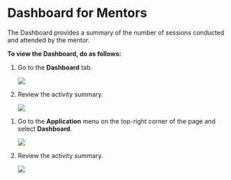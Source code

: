 
# Dashboard for Mentors

The Dashboard provides a summary of the number of sessions conducted and attended by the mentor.

**To view the Dashboard, do as follows:**

<Tabs>
<TabItem value="mentored mobile application" label="Mobile App" default>
<ol>
<li>Go to the <b>Dashboard</b> tab.
<p>
    <img src={DashboardIcon} />
</p>
</li>
<li>Review the activity summary.
<p>
    <img src={MentorDashboard} />
</p>
</li>
</ol>
</TabItem>
<TabItem value="mentored portal" label="Web Portal">
<ol>
<li>Go to the <b>Application</b> menu on the top-right corner of the page and select <b>Dashboard</b>.
<p>
    <img src={PortalApplicationMenu} />
</p>
</li>
<li>Review the activity summary.
<p>
    <img src={PortalMentorDashboard} />
</p>
</li>
</ol>
</TabItem>
</Tabs>









 

